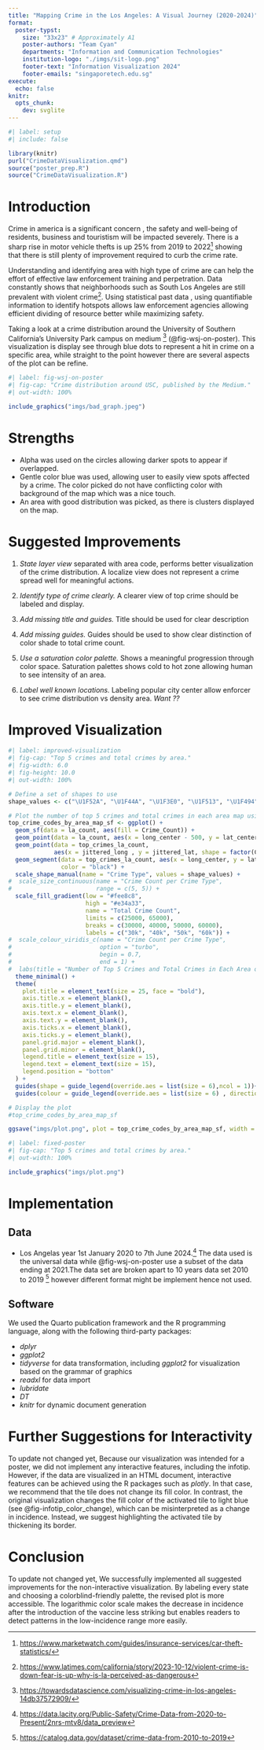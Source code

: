 ```yaml
---
title: "Mapping Crime in the Los Angeles: A Visual Journey (2020-2024)"
format:
  poster-typst: 
    size: "33x23" # Approximately A1
    poster-authors: "Team Cyan"
    departments: "Information and Communication Technologies"
    institution-logo: "./imgs/sit-logo.png"
    footer-text: "Information Visualization 2024"
    footer-emails: "singaporetech.edu.sg"
execute:
  echo: false
knitr:
  opts_chunk:
    dev: svglite
---
```


```r
#| label: setup
#| include: false

library(knitr)
purl("CrimeDataVisualization.qmd")
source("poster_prep.R")
source("CrimeDataVisualization.R")
```

# Introduction
Crime in america is a significant concern , the safety and well-being of residents, business and touristism will be impacted severely. There is a sharp rise in motor vehicle thefts is up 25% from 2019 to 2022[^usa_car_theft_2022] showing that there is still plenty of improvement required to curb the crime rate.

Understanding and identifying area with high type of crime are can help the effort of effective law enforcement training and perpetration. Data constantly shows that neighborhoods such as South Los Angeles are still prevalent with violent crime[^california_2023]. Using statistical past data , using quantifiable information to identify hotspots allows law enforcement agencies allowing efficient dividing of resource better while maximizing safety.

[^usa_car_theft_2022]: <https://www.marketwatch.com/guides/insurance-services/car-theft-statistics/>
[^california_2023]: <https://www.latimes.com/california/story/2023-10-12/violent-crime-is-down-fear-is-up-why-is-la-perceived-as-dangerous>

Taking a look at a crime distribution around the University of Southern California’s University Park campus on medium [^debold_battling_2015] (@fig-wsj-on-poster). This visualization is display see through blue dots to represent a hit in crime on a specific area, while straight to the point however there are several aspects of the plot can be refine.

[^debold_battling_2015]: <https://towardsdatascience.com/visualizing-crime-in-los-angeles-14db37572909/>
[^lee_reproducing_2017]: <https://www.mikelee.co/posts/2017-06-28-wsj-measles-vaccination-chart>
# Previous Visualization

```r
#| label: fig-wsj-on-poster
#| fig-cap: "Crime distribution around USC, published by the Medium."
#| out-width: 100%

include_graphics("imgs/bad_graph.jpeg")
```


# Strengths

*   Alpha was used on the circles allowing darker spots to appear if overlapped.
*   Gentle color blue was used, allowing user to easily view spots affected by a crime. The color picked do not have conflicting color with background of the map which was a nice touch.
*   An area with good distribution was picked, as there is clusters displayed on the map.

# Suggested Improvements

1.  *State layer view* separated with area code, performs better visualization of the crime distribution. A localize view does not represent a crime spread well for meaningful actions.
1.  *Identify type of crime clearly.* A clearer view of top crime should be labeled and display.

1.  *Add missing title and guides.* Title should be used for clear description
1.  *Add missing guides.* Guides should be used to show clear distinction of color shade to total crime count.
1.  *Use a saturation color palette.* Shows a meaningful progression
    through color space. Saturation palettes shows cold to hot zone allowing human to see intensity of an area.
1.  *Label well known locations.* Labeling popular city center allow enforcer to see crime distribution vs density area. *Want ??*

# Improved Visualization

```r
#| label: improved-visualization
#| fig-cap: "Top 5 crimes and total crimes by area."
#| fig-width: 6.0
#| fig-height: 10.0
#| out-width: 100%

# Define a set of shapes to use
shape_values <- c("\U1F52A", "\U1F44A", "\U1F3E0", "\U1F513", "\U1F494", "\U1F6CD", "\U1F3AD", "\U1F4B8", "\U1F58C", "\U1F693")

# Plot the number of top 5 crimes and total crimes in each area map using geom_sf
top_crime_codes_by_area_map_sf <- ggplot() +
  geom_sf(data = la_count, aes(fill = Crime_Count)) +
  geom_point(data = la_count, aes(x = long_center - 500, y = lat_center - 500), color = "black", size = 3, show.legend = FALSE) +
  geom_point(data = top_crimes_la_count, 
             aes(x = jittered_long , y = jittered_lat, shape = factor(Crm.Cd.Desc)), size = 3.5) +
  geom_segment(data = top_crimes_la_count, aes(x = long_center, y = lat_center, xend = jittered_long, yend = jittered_lat),
               color = "black") +
  scale_shape_manual(name = "Crime Type", values = shape_values) +
#  scale_size_continuous(name = "Crime Count per Crime Type",
#                        range = c(5, 5)) +
  scale_fill_gradient(low = "#fee8c8",
                      high = "#e34a33",
                      name = "Total Crime Count",
                      limits = c(25000, 65000),
                      breaks = c(30000, 40000, 50000, 60000),
                      labels = c("30k", "40k", "50k", "60k")) +
#  scale_colour_viridis_c(name = "Crime Count per Crime Type",
#                         option = "turbo",
#                         begin = 0.7,
#                         end = 1) +
#  labs(title = "Number of Top 5 Crimes and Total Crimes in Each Area of Los Angeles (LA)") +
  theme_minimal() +
  theme(
    plot.title = element_text(size = 25, face = "bold"),
    axis.title.x = element_blank(),  
    axis.title.y = element_blank(),  
    axis.text.x = element_blank(),   
    axis.text.y = element_blank(),   
    axis.ticks.x = element_blank(),  
    axis.ticks.y = element_blank(),  
    panel.grid.major = element_blank(),  
    panel.grid.minor = element_blank(),
    legend.title = element_text(size = 15),  
    legend.text = element_text(size = 15),
    legend.position = "bottom"
  ) +
  guides(shape = guide_legend(override.aes = list(size = 6),ncol = 1))+  # Adjust the size of the shapes in the legend
  guides(colour = guide_legend(override.aes = list(size = 6) , direction = "vertical"))  # Adjust the size of the points in the legend

# Display the plot
#top_crime_codes_by_area_map_sf

ggsave("imgs/plot.png", plot = top_crime_codes_by_area_map_sf, width = 15, height = 15, units = "in")

```

```r
#| label: fixed-poster
#| fig-cap: "Top 5 crimes and total crimes by area."
#| out-width: 100%

include_graphics("imgs/plot.png")
```

```{=typst}
#v(2em)
```
# Implementation

## Data

*   Los Angelas year 1st January 2020 to 7th June 2024.[^crime_data_2020] The data used is the universal data while @fig-wsj-on-poster use a subset of the data ending at 2021.The data set are broken apart to 10 years data set 2010 to 2019 [^crime_data_2010] however different format might be implement hence not used.


[^crime_data_2020]: <https://data.lacity.org/Public-Safety/Crime-Data-from-2020-to-Present/2nrs-mtv8/data_preview>
[^crime_data_2010]: <https://catalog.data.gov/dataset/crime-data-from-2010-to-2019>

## Software

We used the Quarto publication framework and the R programming language, along with the following third-party packages:

*   *dplyr* 
*   *ggplot2* 
*   *tidyverse* for data transformation, including *ggplot2* for visualization
    based on the grammar of graphics
*   *readxl* for data import
*   *lubridate* 
*   *DT* 
*   *knitr* for dynamic document generation

# Further Suggestions for Interactivity

To update not changed yet, Because our visualization was intended for a poster, we did not implement any interactive features, including the infotip. However, if the data are visualized in an HTML document, interactive features can be achieved using the R packages such as *plotly*. In that case, we recommend that the tile does not change its fill color. In contrast, the original visualization changes the fill color of the activated tile to light blue (see @fig-infotip_color_change), which can be misinterpreted as a change in incidence. Instead, we suggest highlighting the activated tile by thickening its border.


# Conclusion

To update not changed yet, We successfully implemented all suggested improvements for the non-interactive visualization. By labeling every state and choosing a colorblind-friendly palette, the revised plot is more accessible. The logarithmic color scale makes the decrease in incidence after the introduction of the vaccine less striking but enables readers to detect patterns in the low-incidence range more easily.